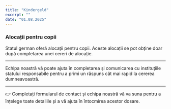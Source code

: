 ```yaml
---
title: "Kindergeld"
excerpt: ""
date: "01.08.2025"
---
```


### Alocații pentru copii

Statul german oferă alocații pentru copii. Aceste alocații se pot obține doar după completarea unei cereri de alocație.

---

Echipa noastră vă poate ajuta în completarea și comunicarea cu instituțiile statului responsabile pentru a primi un răspuns cât mai rapid la cererea dumneavoastră.

---

👉 Completați formularul de contact și echipa noastră vă va suna pentru a înțelege toate detaliile și a vă ajuta în întocmirea acestor dosare.
